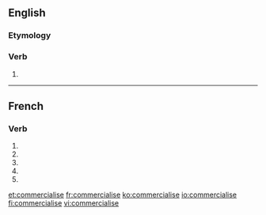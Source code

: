 {{also|commercialisé}}
==English==

===Etymology===
{{suffix|commercial|ise|lang=en}}

===Verb===
{{en-verb|commercialis}}

# {{standard spelling of|from=non-Oxford British spelling|commercialize|lang=en}}

----

==French==

===Verb===
{{fr-verb-form}}

# {{conjugation of|commercialiser||1|s|pres|ind|lang=fr}}
# {{conjugation of|commercialiser||3|s|pres|ind|lang=fr}}
# {{conjugation of|commercialiser||1|s|pres|sub|lang=fr}}
# {{conjugation of|commercialiser||3|s|pres|sub|lang=fr}}
# {{conjugation of|commercialiser||2|s|imp|lang=fr}}

[[et:commercialise]]
[[fr:commercialise]]
[[ko:commercialise]]
[[io:commercialise]]
[[fi:commercialise]]
[[vi:commercialise]]